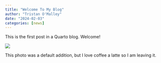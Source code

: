 ```yaml
---
title: "Welcome To My Blog"
author: "Tristan O'Malley"
date: "2024-02-03"
categories: [news]
---
```


This is the first post in a Quarto blog. Welcome!

![](thumbnail.jpg)

This photo was a default addition, but I love coffee a latte so I am leaving it. 